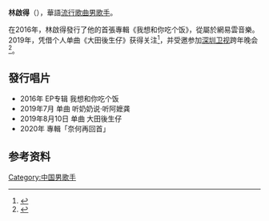 {{blpsources|time=2019-07-29T01:05:04+00:00}}
{{NoteTA
|G1=Movie
|G2=Show
|G3=Music
|T=zh-hans:林啟得;zh-hant:林啟得;
|1=zh-hans:林啟得;zh-hant:林啟得;
}}
{{藝人
| 姓名 = 林啟得
| 類型 = 男歌手
| 圖片 = 
| 圖片尺寸 = 
| 圖片簡介 = 
| 本名 = 
| 暱稱 = <!--參照人物信息框說明，暱稱最多別超過五個。-->
| 國籍 = {{PRC}}
| 民族 = [[漢族|漢族]]
| 出生日期 = {{birth_date_and_age|1996|06|02}}
| 出生地 = {{CHN}}[[福建省|福建省]][[三明市|三明市]][[大田縣|大田縣]]
| 職業 = [[歌手|歌手]]
| 語言 = [[國語|國語]]
| 教育程度 = 
| 母校 = 
| 配偶 = <!--{{marriage}}目前沒有結婚2020-07-11 16:26:48-->
| 兒女 = 
| 父母 = 
| 音樂類型 = [[華語流行音樂|華語流行音樂]]、[[中国风|中国风]]
| 演奏樂器 = 
| 宗教信仰 = 
| 出道地點 = {{PRC}}
| 出道日期 = {{start date and age|2016}}
| 出道作 = 《我想和你吃个饭》
| 活躍年代 = 
| 唱片公司 = 
| 經紀公司 = 
| 網站 = {{URL|https://music.163.com/#/album?id=91071241}}
| IMDb = 
| 奖项 = 
}}

'''林啟得'''（{{bd|1996年|6月2日|||catIdx=林}}），華語[[流行歌曲|流行歌曲]][[男歌手|男歌手]]。

在2016年，林啟得發行了他的首張專輯《我想和你吃个饭》，從屬於網易雲音樂。2019年，凭借个人单曲《大田後生仔》获得关注<ref>{{Cite news |url=http://fjrb.fjsen.com/fjrb/html/2019-11/19/content_1224865.htm?div=-1 |title=“大田后生仔”把家乡唱给你听 |author1=郑宗栖 |author2=陈小琼 |editor=杨李超 |date=2019-11-19 |work=福建日报 |publisher=福建日报 |accessdate=2020-07-11 |language=zh |format=htm |archive-url=https://web.archive.org/web/20200711093446/http://fjrb.fjsen.com/fjrb/html/2019-11/19/content_1224865.htm?div=-1 |archive-date=2020-07-11 |dead-url=no }}</ref>，并受邀参加[[深圳卫视|深圳卫视]]跨年晚会<ref>{{cite journal |author=栗鹏菲 |title=从小透明到一线音乐人，那些靠原创音乐“出圈”的年轻人 |journal=《中国新闻周刊》 |date=2020-01-15 |url=http://www.inewsweek.cn/observe/2020-01-15/8348.shtml |accessdate=2020-07-11 |issn=1673-1735 |archive-url=https://web.archive.org/web/20200711180736/http://www.inewsweek.cn/observe/2020-01-15/8348.shtml |archive-date=2020-07-11 |dead-url=no }}</ref>。

== 發行唱片 ==
*2016年 EP专辑 我想和你吃个饭
*2019年7月 单曲 听奶奶说·听阿嬷龚
*2019年8月10日 单曲 大田後生仔
*2020年 專輯「奈何再回首」

== 参考资料 ==
{{reflist}}

[[Category:中国男歌手|Category:中国男歌手]]